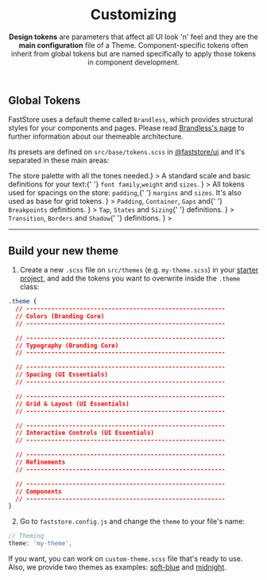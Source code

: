 
<header className="hero">

# Customizing

**Design tokens** are parameters that affect all UI look 'n' feel and they are the **main configuration** file of a Theme. Component-specific tokens often inherit from global tokens but are named specifically to apply those tokens in component development.

</header>

## Global Tokens

FastStore uses a default theme called `Brandless`, which provides structural styles for your components and pages. Please read [Brandless's page](/docs/brandless) to further information about our themeable architecture.

Its presets are defined on `src/base/tokens.scss` in [@faststore/ui](https://github.com/vtex/faststore/blob/main/packages/ui/src/base/tokens.scss) and it's separated in these main areas:

<SectionList grid="column" classes="tokensLinks">
  <SectionItem
    title="Colors"
    actionPath="/docs/global-tokens/colors"
    description={<>The store palette with all the tones needed.</>}
  ></SectionItem>
  <SectionItem
    title="Typography"
    actionPath="/docs/global-tokens/typography"
    description={
      <>
        A standard scale and basic definitions for your text:{' '}
        <code>font family</code>,<code>weight</code> and <code>sizes</code>.
      </>
    }
  ></SectionItem>
  <SectionItem
    title="Spacing"
    actionPath="/docs/global-tokens/spacing"
    description={
      <>
        All tokens used for spacings on the store: <code>padding</code>,{' '}
        <code>margins</code> and <code>sizes</code>. It's also used as base for
        grid tokens.
      </>
    }
  ></SectionItem>
  <SectionItem
    title="Grid & Layout"
    actionPath="/docs/global-tokens/grid-and-layout"
    description={
      <>
        <code>Padding</code>, <code>Container</code>, <code>Gaps</code> and{' '}
        <code>Breakpoints</code> definitions.
      </>
    }
  ></SectionItem>
  <SectionItem
    title="Interactive Controls"
    actionPath="/docs/global-tokens/interactive-controls"
    description={
      <>
        <code>Tap</code>, <code>States</code> and <code>Sizing</code>{' '}
        definitions.
      </>
    }
  ></SectionItem>
  <SectionItem
    title="Refinements"
    actionPath="/docs/global-tokens/refinements"
    description={
      <>
        <code>Transition</code>, <code>Borders</code> and <code>Shadow</code>{' '}
        definitions.
      </>
    }
  ></SectionItem>
</SectionList>

---

## Build your new theme

1. Create a new `.scss` file on `src/themes` (e.g. `my-theme.scss`) in your [starter project](https://github.com/vtex-sites/starter.store), and add the tokens you want to overwrite inside the `.theme` class:

```css
.theme {
  // --------------------------------------------------------
  // Colors (Branding Core)
  // --------------------------------------------------------

  // --------------------------------------------------------
  // Typography (Branding Core)
  // --------------------------------------------------------

  // --------------------------------------------------------
  // Spacing (UI Essentials)
  // --------------------------------------------------------

  // --------------------------------------------------------
  // Grid & Layout (UI Essentials)
  // --------------------------------------------------------

  // --------------------------------------------------------
  // Interactive Controls (UI Essentials)
  // --------------------------------------------------------

  // --------------------------------------------------------
  // Refinements
  // --------------------------------------------------------

  // --------------------------------------------------------
  // Components
  // --------------------------------------------------------
}
```

2. Go to `faststore.config.js` and change the `theme` to your file's name:

```js
// Theming
theme: 'my-theme',
```

If you want, you can work on `custom-theme.scss` file that's ready to use. Also, we provide two themes as examples: [soft-blue](/docs/themes/soft-blue) and [midnight](/docs/themes/midnight).
